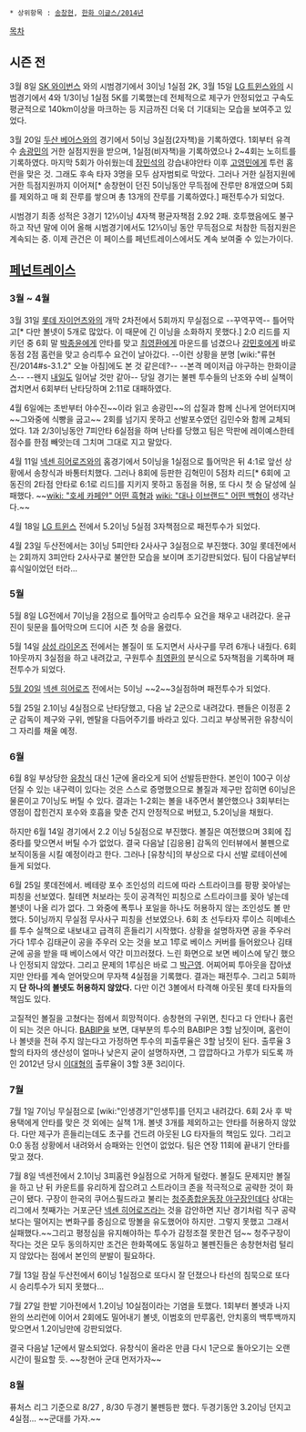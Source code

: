  * 상위항목 : [[송창현]], [[한화 이글스/2014년]]

[[목차]]
== 시즌 전 ==
3월 8일 [[SK 와이번스]] 와의 시범경기에서 3이닝 1실점 2K, 3월 15일 [[LG 트윈스]]와의 시범경기에서 4와 1/3이닝 1실점 5K를 기록했는데 전체적으로 제구가 안정되었고 구속도 평균적으로 140km이상을 마크하는 등 지금까진 더욱 더 기대되는 모습을 보여주고 있었다.

3월 20일 [[두산 베어스]]와의 경기에서 5이닝 3실점(2자책)을 기록하였다. 1회부터 유격수 [[송광민]]의 거한 실점지원을 받으며, 1실점(비자책)을 기록하였으나 2~4회는 노히트를 기록하였다. 마지막 5회가 아쉬웠는데 [[장민석]]의 강습내야안타 이후 [[고영민]]에게 투런 홈런을 맞은 것. 그래도 후속 타자 3명을 모두 삼자범퇴로 막았다. 그러나 거한 실점지원에 거한 득점지원까지 이어져[* 송창현이 던진 5이닝동안 무득점에 잔루만 8개였으며 5회를 제외하고 매 회 잔루를 쌓으며 총 13개의 잔루를 기록하였다.] 패전투수가 되었다.

시범경기 최종 성적은 3경기 12⅓이닝 4자책 평균자책점 2.92 2패. 호투했음에도 불구하고 작년 말에 이어 올해 시범경기에서도 12⅓이닝 동안 무득점으로 처참한 득점지원은 계속되는 중. 이제 관건은 이 페이스를 페넌트레이스에서도 계속 보여줄 수 있는가이다.

== [[페넌트레이스]] ==
=== 3월 ~ 4월 ===
3월 31일 [[롯데 자이언츠]]와의 개막 2차전에서 5회까지 무실점으로 --꾸역꾸역-- 틀어막고[* 다만 볼넷이 5개로 많았다. 이 때문에 긴 이닝을 소화하지 못했다.] 2:0 리드를 지키던 중 6회 말 [[박종윤]]에게 안타를 맞고 [[최영환]]에게 마운드를 넘겼으나 [[강민호]]에게 바로 동점 2점 홈런을 맞고 승리투수 요건이 날아갔다. --이런 상황을 분명 [wiki:"류현진/2014#s-3.1.2" 오늘 아침]에도 본 것 같은데?-- --본격 메이저급 야구하는 한화이글스-- --왠지 [[유창식|내일도]] 일어날 것만 같아-- 당일 경기는 불펜 투수들의 난조와 수비 실책이 겹치면서 6회부터 난타당하며 2:11로 대패하였다.

4월 6일에는 초반부터 야수진~~이라 읽고 송광민~~의 삽질과 함께 신나게 얻어터지며 ~~그와중에 식빵을 굽고~~ 2회를 넘기지 못하고 선발포수였던 김민수와 함께 교체되었다. 1과 2/3이닝동안 7피안타 6실점을 하며 난타를 당했고 팀은 막판에 레이예스한테 점수를 한점 빼앗는데 그치며 그대로 지고 말았다.

4월 11일 [[넥센 히어로즈]]와의 홈경기에서 5이닝을 1실점으로 틀어막은 뒤 4:1로 앞선 상황에서 송창식과 바통터치했다. 그러나 8회에 등판한 김혁민이 5점차 리드[* 6회에 고동진의 2타점 안타로 6:1로 리드]를 지키지 못하고 동점을 허용, 또 다시 첫 승 달성에 실패했다. ~~[[wiki: "호세 카페얀" 어떤 흑형]]과 [[wiki: "대나 이브랜드" 어떤 백형]]이 생각난다.~~

4월 18일 [[LG 트윈스]] 전에서 5.2이닝 5실점 3자책점으로 패전투수가 되었다.

4월 23일 두산전에서는 3이닝 5피안타 2사사구 3실점으로 부진했다. 30일 롯데전에서는 2회까지 3피안타 2사사구로 불안한 모습을 보이며 조기강판되었다. 팀이 다음날부터 휴식일이었던 터라...

=== 5월 ===
5월 8일 LG전에서 7이닝을 2점으로 틀어막고 승리투수 요건을 채우고 내려갔다. 윤규진이 뒷문을 틀어막으며 드디어 시즌 첫 승을 올렸다.

5월 14일 [[삼성 라이온즈]] 전에서는 볼질이 또 도지면서 사사구를 무려 6개나 내줬다. 6회 1아웃까지 3실점을 하고 내려갔고, 구원투수 [[최영환]]의 분식으로 5자책점을 기록하며 패전투수가 되었다.

[[520 대첩|5월 20일]] [[넥센 히어로즈]] 전에서는 5이닝 ~~2~~3실점하며 패전투수가 되었다.

5월 25일 2.1이닝 4실점으로 난타당했고, 다음 날 2군으로 내려갔다. 팬들은 이정훈 2군 감독이 제구와 구위, 멘탈을 다듬어주기를 바라고 있다. 그리고 부상복귀한 유창식이 그 자리를 채울 예정.

=== 6월 ===
6월 8일 부상당한 [[유창식]] 대신 1군에 올라오게 되어 선발등판한다. 본인이 100구 이상 던질 수 있는 내구력이 있다는 것은 스스로 증명했으므로 볼질과 제구만 잡히면 6이닝은 물론이고 7이닝도 버틸 수 있다. 결과는 1-2회는 볼을 내주면서 불안했으나 3회부터는 영점이 잡힌건지 포수와 호흡을 맞춘 건지 안정적으로 버텼고, 5.2이닝을 채웠다.

하지만 6월 14일 경기에서 2.2 이닝 5실점으로 부진했다. 볼질은 여전했으며 3회에 집중타를 맞으면서 버틸 수가 없었다. 결국 다음날 [김응용] 감독의 인터뷰에서 불펜으로 보직이동을 시킬 예정이라고 한다. 그러나 [유창식]의 부상으로 다시 선발 로테이션에 들게 되었다.

6월 25일 롯데전에서. 베테랑 포수 조인성의 리드에 따라 스트라이크를 팡팡 꽂아넣는 피칭을 선보였다. 칠테면 처보라는 듯이 공격적인 피칭으로 스트라이크를 꽂아 넣는데 볼넷이 나올 리가 없다. 그 와중에 폭투나 포일을 하나도 허용하지 않는 조인성도 볼 만했다. 5이닝까지 무실점 무사사구 피칭을 선보였으나. 6회 초 선두타자 루이스 히메네스를 투수 실책으로 내보내고 급격히 흔들리기 시작했다. 상황을 설명하자면 공을 주우러 가다 1루수 김태균이 공을 주우러 오는 것을 보고 1루로 베이스 커버를 들어왔으나 김태균에 공을 받을 때 베이스에서 약간 미끄러졌다. 느린 화면으로 보면 베이스에 닿긴 했으나 인정되지 않았다. 그리고 문제의 1루심은 바로 그 [[박근영]]. 어찌어찌 투아웃을 잡아냈지만 안타를 계속 얻어맞으며 무자책 4실점을 기록했다. 결과는 패전투수. 그리고 5회까지 '''단 하나의 볼넷도 허용하지 않았다.''' 다만 이건 3볼에서 타격해 아웃된 롯데 타자들의 책임도 있다. 

고질적인 볼질을 고쳤다는 점에서 희망적이다. 송창현의 구위면, 친다고 다 안타나 홈런이 되는 것은 아니다. [[BABIP]]을 보면, 대부분의 투수의 BABIP은 3할 남짓이며, 홈런이나 볼넷을 전혀 주지 않는다고 가정하면 투수의 피출루율은 3할 남짓이 된다. 출루율 3할의 타자의 생산성이 얼마나 낮은지 굳이 설명하자면, 그 깝깝하다고 가루가 되도록 까인 2012년 당시 [[이대형]]의 출루율이 3할 3푼 3리이다.

=== 7월 ===
7월 1일 7이닝 무실점으로 [wiki:"인생경기"인생투]를 던지고 내려갔다. 6회 2사 후 박용택에게 안타를 맞은 것 외에는 실책 1개. 볼넷 3개를 제외하고는 안타를 허용하지 않았다. 다만 제구가 흔들리는데도 초구를 건드려 아웃된 LG 타자들의 책임도 있다. 그리고 0:0 동점 상황에서 내려와서 승패와는 인연이 없었다. 팀은 연장 11회에 끝내기 안타를 맞고 졌다.

7월 8일 넥센전에서 2.1이닝 3피홈런 9실점으로 거하게 털렸다. 볼질도 문제지만 볼질을 하고 난 뒤 카운트를 유리하게 잡으려고 스트라이크 존을 적극적으로 공략한 것이 화근이 됐다. 구장이 한국의 쿠어스필드라고 불리는 [[청주종합운동장 야구장]]인데다 상대는 리그에서 첫째가는 거포군단 [[넥센 히어로즈]]라는 것을 감안하면 지난 경기처럼 직구 공략보다는 떨어지는 변화구를 중심으로 땅볼을 유도했어야 하지만. 그렇지 못했고 그래서 실패했다.~~그리고 평정심을 유지해야하는 투수가 감정조절 못한건 덤~~ 청주구장이 작다는 것은 모두 동의하지만 조건은 한화쪽에도 동일하고 불펜진들은 송창현처럼 털리지 않았다는 점에서 본인의 분발이 필요하다.

7월 13일 잠실 두산전에서 6이닝 1실점으로 또다시 잘 던졌으나 타선의 침묵으로 또다시 승리투수가 되지 못했다...

7월 27일 한밭 기아전에서 1.2이닝 10실점이라는 기염을 토했다. 1회부터 볼넷과 나지완의 쓰리런에 이어서 2회에도 밀어내기 볼넷, 이범호의 만루홈런, 안치홍의 백투백까지 맞으면서 1.2이닝만에 강판되었다.
 
결국 다음날 1군에서 말소되었다. 유창식이 올라온 만큼 다시 1군으로 돌아오기는 오랜 시간이 필요할 듯. ~~창현아 군대 먼저가자~~

=== 8월 ===

퓨처스 리그 기준으로 8/27 , 8/30 두경기 불펜등판 했다. 두경기동안 3.2이닝 던지고 4실점... ~~군대를 가자.~~
